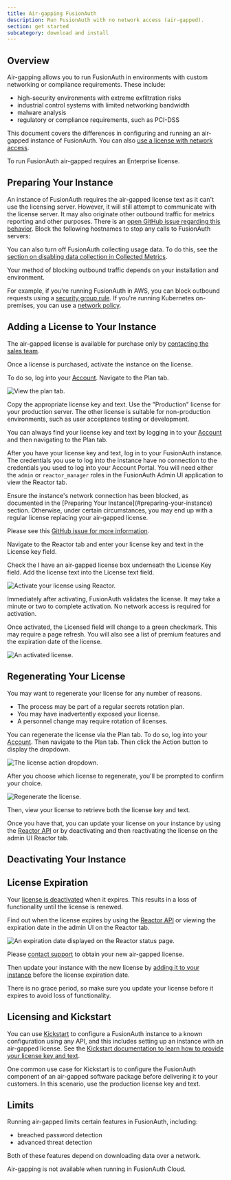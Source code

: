 ```yaml
---
title: Air-gapping FusionAuth
description: Run FusionAuth with no network access (air-gapped).
section: get started
subcategory: download and install
---
```


<EnterprisePlanBlurb />

## Overview

Air-gapping allows you to run FusionAuth in environments with custom networking or compliance requirements. These include:

* high-security environments with extreme exfiltration risks
* industrial control systems with limited networking bandwidth
* malware analysis
* regulatory or compliance requirements, such as PCI-DSS

This document covers the differences in configuring and running an air-gapped instance of FusionAuth. You can also [use a license with network access](/docs/get-started/core-concepts/licensing).

<Aside type="note">
To run FusionAuth air-gapped requires an Enterprise license.
</Aside>

## Preparing Your Instance

An instance of FusionAuth requires the air-gapped license text as it can't use the licensing server. However, it will still attempt to communicate with the license server. It may also originate other outbound traffic for metrics reporting and other purposes. There is an [open GitHub issue regarding this behavior](https://github.com/FusionAuth/fusionauth-issues/issues/3114). Block the following hostnames to stop any calls to FusionAuth servers:

<HostsToAllowNetworkAccessFor />

You can also turn off FusionAuth collecting usage data. To do this, see the [section on disabling data collection in Collected Metrics](/docs/get-started/download-and-install/collected-metrics#disabling-data-collection).


Your method of blocking outbound traffic depends on your installation and environment.

For example, if you're running FusionAuth in AWS, you can block outbound requests using a [security group rule](https://docs.aws.amazon.com/vpc/latest/userguide/vpc-security-groups.html). If you're running Kubernetes on-premises, you can use a [network policy](https://kubernetes.io/docs/concepts/services-networking/network-policies/).

## Adding a License to Your Instance

The air-gapped license is available for purchase only by [contacting the sales team](/contact).

Once a license is purchased, activate the instance on the license. 

To do so, log into your [Account](https://account.fusionauth.io/account).  Navigate to the <Breadcrumb>Plan</Breadcrumb> tab.

![View the plan tab.](/img/docs/get-started/download-and-install/plan-tab-airgapped.png)

Copy the appropriate license key and text. Use the "Production" license for your production server. The other license is suitable for non-production environments, such as user acceptance testing or development. 

You can always find your license key and text by logging in to your [Account](https://account.fusionauth.io/account) and then navigating to the <Breadcrumb>Plan</Breadcrumb> tab.

After you have your license key and text, log in to your FusionAuth instance. The credentials you use to log into the instance have no connection to the credentials you used to log into your Account Portal. You will need either the `admin` or `reactor_manager` roles in the FusionAuth Admin UI application to view the <Breadcrumb>Reactor</Breadcrumb> tab.

<Aside type="caution">
  Ensure the instance's network connection has been blocked, as documented in the [Preparing Your Instance](#preparing-your-instance) section. Otherwise, under certain circumstances, you may end up with a regular license replacing your air-gapped license.

  Please see this [GitHub issue for more information](https://github.com/FusionAuth/fusionauth-issues/issues/3105).
</Aside>

Navigate to the <Breadcrumb>Reactor</Breadcrumb> tab and enter your license key and text in the <InlineField>License key</InlineField> field.

Check the <InlineField>I have an air-gapped license</InlineField> box underneath the <InlineUIElement>License Key</InlineUIElement> field. Add the license text into the <InlineField>License text</InlineField> field.

![Activate your license using Reactor.](/img/docs/get-started/download-and-install/air-gapped-license-activate.png)

Immediately after activating, FusionAuth validates the license. It may take a minute or two to complete activation. No network access is required for activation.

Once activated, the <InlineField>Licensed</InlineField> field will change to a green checkmark.  This may require a page refresh. You will also see a list of premium features and the expiration date of the license.

![An activated license.](/img/docs/get-started/download-and-install/air-gapped-license.png)

## Regenerating Your License

You may want to regenerate your license for any number of reasons.

* The process may be part of a regular secrets rotation plan.
* You may have inadvertently exposed your license.
* A personnel change may require rotation of licenses.

You can regenerate the license via the <Breadcrumb>Plan</Breadcrumb> tab. To do so, log into your [Account](https://account.fusionauth.io/account). Then navigate to the <Breadcrumb>Plan</Breadcrumb> tab. Then click the <InlineUIElement>Action</InlineUIElement> button to display the dropdown.

![The license action dropdown.](/img/docs/get-started/core-concepts/license-action-dropdown.png)

After you choose which license to regenerate, you'll be prompted to confirm your choice.

![Regenerate the license.](/img/docs/get-started/core-concepts/regenerate-license.png)

Then, view your license to retrieve both the license key and text.

Once you have that, you can update your license on your instance by using the [Reactor API](/docs/apis/reactor) or by deactivating and then reactivating the license on the admin UI <Breadcrumb>Reactor</Breadcrumb> tab.

## Deactivating Your Instance

<DeactivateLicense />

## License Expiration

Your [license is deactivated](#deactivating-your-instance) when it expires. This results in a loss of functionality until the license is renewed.

Find out when the license expires by using the [Reactor API](/docs/apis/reactor#retrieve-reactor-status) or viewing the expiration date in the admin UI on the <Breadcrumb>Reactor</Breadcrumb> tab.

![An expiration date displayed on the Reactor status page.](/img/docs/get-started/download-and-install/air-gapped-license-expiration.png)

Please [contact support](https://account.fusionauth.io/account/support/) to obtain your new air-gapped license. 

Then update your instance with the new license by [adding it to your instance](#adding-a-license-to-your-instance) before the license expiration date.

There is no grace period, so make sure you update your license before it expires to avoid loss of functionality.

## Licensing and Kickstart

You can use [Kickstart](/docs/get-started/download-and-install/development/kickstart) to configure a FusionAuth instance to a known configuration using any API, and this includes setting up an instance with an air-gapped license. See the [Kickstart documentation to learn how to provide your license key and text](/docs/get-started/download-and-install/development/kickstart#set-your-license-id).

One common use case for Kickstart is to configure the FusionAuth component of an air-gapped software package before delivering it to your customers. In this scenario, use the production license key and text.

## Limits

Running air-gapped limits certain features in FusionAuth, including:

* breached password detection 
* advanced threat detection

Both of these features depend on downloading data over a network.

Air-gapping is not available when running in FusionAuth Cloud.

